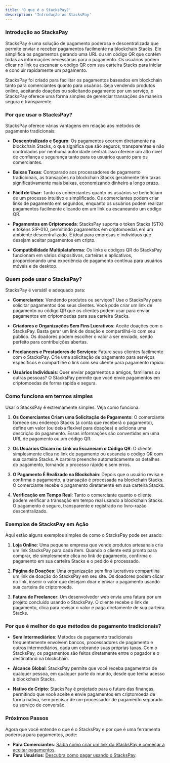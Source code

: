 ```yaml
---
title: 'O que é o StacksPay?'
description: 'Introdução ao StacksPay'
---
```


### **Introdução ao StacksPay**

StacksPay é uma solução de pagamento poderosa e descentralizada que permite enviar e receber pagamentos facilmente na blockchain Stacks. Ele simplifica os pagamentos gerando uma URL ou um código QR que contém todas as informações necessárias para o pagamento. Os usuários podem clicar no link ou escanear o código QR com sua carteira Stacks para iniciar e concluir rapidamente um pagamento.

StacksPay foi criado para facilitar os pagamentos baseados em blockchain tanto para comerciantes quanto para usuários. Seja vendendo produtos online, aceitando doações ou solicitando pagamento por um serviço, o StacksPay oferece uma forma simples de gerenciar transações de maneira segura e transparente.

### **Por que usar o StacksPay?**

StacksPay oferece várias vantagens em relação aos métodos de pagamento tradicionais:

- **Descentralizado e Seguro**: Os pagamentos ocorrem diretamente na blockchain Stacks, o que significa que são seguros, transparentes e não controlados por nenhuma autoridade central. Isso oferece um alto nível de confiança e segurança tanto para os usuários quanto para os comerciantes.
  
- **Baixas Taxas**: Comparado aos processadores de pagamento tradicionais, as transações na blockchain Stacks geralmente têm taxas significativamente mais baixas, economizando dinheiro a longo prazo.

- **Fácil de Usar**: Tanto os comerciantes quanto os usuários se beneficiam de um processo intuitivo e simplificado. Os comerciantes podem criar links de pagamento em segundos, enquanto os usuários podem realizar pagamentos facilmente clicando em um link ou escaneando um código QR.

- **Pagamentos em Criptomoeda**: StacksPay suporta o token Stacks (STX) e tokens SIP-010, permitindo pagamentos em criptomoedas em um ambiente descentralizado. É ideal para empresas e indivíduos que desejam aceitar pagamentos em cripto.

- **Compatibilidade Multiplataforma**: Os links e códigos QR do StacksPay funcionam em vários dispositivos, carteiras e aplicativos, proporcionando uma experiência de pagamento contínua para usuários móveis e de desktop.

### **Quem pode usar o StacksPay?**

StacksPay é versátil e adequado para:

- **Comerciantes**: Vendendo produtos ou serviços? Use o StacksPay para solicitar pagamentos dos seus clientes. Você pode criar um link de pagamento ou código QR que os clientes podem usar para enviar pagamentos em criptomoedas para sua carteira Stacks.

- **Criadores e Organizações Sem Fins Lucrativos**: Aceite doações com o StacksPay. Basta gerar um link de doação e compartilhá-lo com seu público. Os doadores podem escolher o valor a ser enviado, sendo perfeito para contribuições abertas.

- **Freelancers e Prestadores de Serviços**: Fature seus clientes facilmente com o StacksPay. Crie uma solicitação de pagamento para serviços específicos e compartilhe o link com seu cliente para pagamento rápido.

- **Usuários Individuais**: Quer enviar pagamentos a amigos, familiares ou outras pessoas? O StacksPay permite que você envie pagamentos em criptomoedas de forma rápida e segura.

### **Como funciona em termos simples**

Usar o StacksPay é extremamente simples. Veja como funciona:

1. **Os Comerciantes Criam uma Solicitação de Pagamento**: O comerciante fornece seu endereço Stacks (a conta que receberá o pagamento), define um valor (ou deixa flexível para doações) e adiciona uma descrição do pagamento. Essas informações são convertidas em uma URL de pagamento ou um código QR.

2. **Os Usuários Clicam no Link ou Escaneiam o Código QR**: O cliente simplesmente clica no link de pagamento ou escaneia o código QR com sua carteira Stacks. A carteira preenche automaticamente os detalhes do pagamento, tornando o processo rápido e sem erros.

3. **O Pagamento É Realizado na Blockchain**: Depois que o usuário revisa e confirma o pagamento, a transação é processada na blockchain Stacks. O comerciante recebe o pagamento diretamente em sua carteira Stacks.

4. **Verificação em Tempo Real**: Tanto o comerciante quanto o cliente podem verificar a transação em tempo real usando a blockchain Stacks. O pagamento é seguro, transparente e registrado no livro-razão descentralizado.

### **Exemplos de StacksPay em Ação**

Aqui estão alguns exemplos simples de como o StacksPay pode ser usado:

1. **Loja Online**: Uma pequena empresa que vende produtos artesanais cria um link StacksPay para cada item. Quando o cliente está pronto para comprar, ele simplesmente clica no link de pagamento, confirma o pagamento em sua carteira Stacks e o pedido é processado.

2. **Página de Doações**: Uma organização sem fins lucrativos compartilha um link de doação do StacksPay em seu site. Os doadores podem clicar no link, inserir o valor que desejam doar e enviar o pagamento usando sua carteira de criptomoeda.

3. **Fatura de Freelancer**: Um desenvolvedor web envia uma fatura por um projeto concluído usando o StacksPay. O cliente recebe o link de pagamento, clica para revisar o valor e paga diretamente de sua carteira Stacks.

### **Por que é melhor do que métodos de pagamento tradicionais?**

- **Sem Intermediários**: Métodos de pagamento tradicionais frequentemente envolvem bancos, processadores de pagamento e outros intermediários, cada um cobrando suas próprias taxas. Com o StacksPay, os pagamentos são feitos diretamente entre o pagador e o destinatário na blockchain.

- **Alcance Global**: StacksPay permite que você receba pagamentos de qualquer pessoa, em qualquer parte do mundo, desde que tenha acesso à blockchain Stacks.

- **Nativo de Cripto**: StacksPay é projetado para o futuro das finanças, permitindo que você aceite e envie pagamentos em criptomoeda de forma nativa, sem precisar de um processador de pagamento separado ou serviço de conversão.

### **Próximos Passos**

Agora que você entende o que é o StacksPay e por que é uma ferramenta poderosa para pagamentos, pode:

- **Para Comerciantes**: [Saiba como criar um link do StacksPay e começar a aceitar pagamentos](#how-to-use-stacks-pay-as-a-merchant).
- **Para Usuários**: [Descubra como pagar usando o StacksPay](#how-to-pay-using-stacks-pay).

